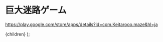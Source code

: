 
# 巨大迷路ゲーム
https://play.google.com/store/apps/details?id=com.Keitarooo.maze&hl=ja

  <Layout title="About" id="about">
    {children}
  </Layout>
);
